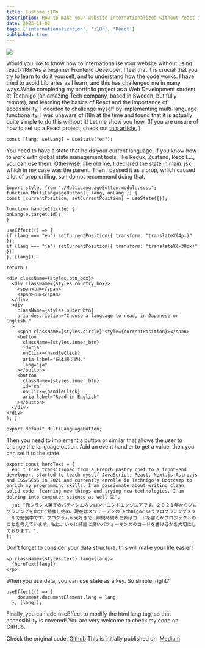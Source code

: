 ```yaml
---
title: Custome i18n
description: How to make your website internationalized without react-i18n
date: 2023-11-02
tags: ['internationalization', 'i18n', 'React']
published: true
---
```


<img src="/blogs/first-post/image.webp" />

Would you like to know how to internationalise your website without using react-118n?As a beginner
Frontend Developer, I feel that it is crucial that you try to learn to do it yourself, and to
understand how the code works. I have tried to avoid Libraries as I learn, and this has challenged
me in many ways.While completing my portfolio project as a Web Development student at Technigo (an
amazing Tech company, based in Sweden, but fully remote), and learning the basics of React and the
importance of accessibility, I decided to challenge myself by implementing multi-language
functionality. I was unaware of i18n at the time and found that it is actually quite simple to do
this without it! Let me show you how. (If you are unsure of how to set up a React project, check
out <a href="https://medium.com/@stenlisuryadinata/how-to-build-a-react-app-from-scratch-e454304d542e"> this article.</a> )

```
const [lang, setLang] = useState("en");
```

You need to have a state that holds your current language. If you know how to work with global
state management tools, like Redux, Zustand, Recoil…., you can use them. Otherwise, like old me, I
declared the state in main. jsx, which in my case was the parent. Then I passed it as a prop,
which caused a lot of prop drilling, so I do not recommend doing that.

```import { useEffect, useState } from "react";
import styles from "./MultiLanguageButton.module.scss";
function MultiLanguageButton({ lang, onLang }) {
const [currentPosition, setCurrentPosition] = useState({});

function handleClick(e) {
onLang(e.target.id);
}

useEffect(() => {
if (lang === "en") setCurrentPosition({ transform: "translateX(4px)" });
if (lang === "ja") setCurrentPosition({ transform: "translateX(-38px)" });
}, [lang]);

return (

<div className={styles.btn_box}>
  <div className={styles.country_box}>
    <span>🇯🇵</span>
    <span>🇬🇧</span>
  </div>
  <div
    className={styles.outer_btn}
    aria-description="Choose a language to read, in Japanese or English."
  >
    <span className={styles.circle} style={currentPosition}></span>
    <button
      className={styles.inner_btn}
      id="ja"
      onClick={handleClick}
      aria-label="日本語で読む"
      lang="ja"
    ></button>
    <button
      className={styles.inner_btn}
      id="en"
      onClick={handleClick}
      aria-label="Read in English"
    ></button>
  </div>
</div>
); }

export default MultiLanguageButton;
```

Then you need to implement a button or similar that allows the user to change the language option.
Add an event handler to get a value, then you can set it to the state.

```
export const heroText = {
  en: " I've transitioned from a French pastry chef to a front-end developer, started to teach myself JavaScript, React, Next.js,Astro.js and CSS/SCSS in 2021 and currently enrolle in Technigo's Bootcamp to enrich my programming skills. I am passionate about writing clean, solid code, learning new things and trying new technologies. I am delving into computer science as well 💻",
  ja: "元フランス菓子のパティシエのフロントエンドエンジニアです。２０２１年からプログラミングを自分で勉強し始め、現在はスウェーデンのTechnigoというプログラミングスクールで勉強中です。プログラムが大好きで、隙間時間があればコードを書くかプロジェクトのことを考えています。私は、いかに綺麗に良いパフォーマンスのコードを書けるかを大切にしております。",
};
```

Don’t forget to consider your data structure, this will make your life easier!

```
<p className={styles.text} lang={lang}>
  {heroText[lang]}
</p>
```

When you use data, you can use state as a key. So simple, right?

```
useEffect(() => {
    document.documentElement.lang = lang;
  }, [lang]);
```

Finally, you can add useEffect to modify the html lang tag, so that accessibility is covered! You
are very welcome to check my code on GitHub.

<span className="font-bold">
  Check the original code: <a href="https://github.com/sansan-sakura/project-portfolio">Github</a>
</span>

<span className="flex font-bold items-start">
  This is initially published on&nbsp;
  <a href="https://medium.com/@sito6496t/how-to-make-your-website-internationalized-without-react-i18n-0525f74d2530">
    Medium
  </a>
</span>
